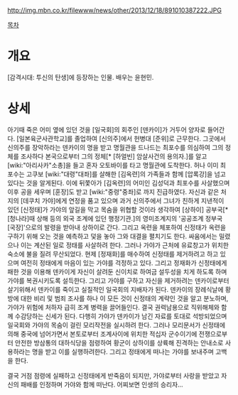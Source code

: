 http://img.mbn.co.kr/filewww/news/other/2013/12/18/891010387222.JPG

[[목차]]
= 개요 =
[감격시대: 투신의 탄생]에 등장하는 인물. 배우는 윤현민. 

= 상세 =
아기때 죽은 어미 옆에 있던 것을 [일국회]의 회주인 [덴카이]가 거두어 양자로 들어간다. [일본육군사관학교]를 졸업하여 [신의주]에서 헌병대 [준위]로 근무한다. 그곳에서 신의주를 장악하라는 덴카이의 명을 받고 명월관을 드나드는 최포수를 의심하여 그의 정체를 조사하다 본국으로부터 그의 정체[* [하얼빈] 암살사건의 용의자.]를 알고 [wiki:"아리사카"소총]을 들고 혼자 오토바이를 타고 명월관에 도착한다. 허나 이미 최포수는 고쿠보 [wiki:"대령"대좌]를 살해한 [김옥련]의 가족들과 함께 [압록강]을 넘고 있다는 것을 알게된다. 이에 뒤쫓아가 [김옥련]의 어미인 김성덕과 최포수를 사살했으며 이후 공을 세우며 [훈장]도 받고 [wiki:"중령"중좌]로 까지 진급하였다. 자신과 같은 처지의 [데쿠치 가야]에게 연정을 품고 있으며 과거 신의주에서 그녀가 친하게 지낸적이 있던 [신정태]가 가야의 앞길을 막고 목숨을 위협할 것이라 생각하여 [상하이] 공부국[* [청나라]때 상해 등의 외국 조계에 있던 행정기관.]의 영미조계지의 '공공조계 정부국 [국장]'으로의 발령을 받아내 상하이로 간다. 그리고 옥련을 체포하여 신정태가 옥련을 구하기 위해 오는 것을 예측하고 덫을 놓아 그와 대결을 펼치기도 한다. 싸움에서는 밀렸으나 이는 계산된 일로 정태를 사살하려 한다. 그러나 가야가 근처에 유료창고가 위치한 숙소에 불을 질려 무산되었다. 현제 [정재화]를 매수하여 신정태를 제거하려고 하고 있으며 여전히 정태에게 마음이 있는 가야를 걱정하고 있다. 그리고 정재화가 신정태에게 패한 것을 이용해 덴카이게 자신이 살려둔 신이치로 하여금 설두성을 치게 하도록 하며 가야를 복권시키도록 설득한다. 그리고 가야를 구하고 자신을 제거하려는 덴카이로부터 살기위해서 덴카이를 죽이고 실질적인 일국회의 지배자가 된다. 덴카이의 장례식날에 황방에 대한 비리 및 범죄 조사를 하나 이 모든 것이 신정태의 계략인 것을 알고 분노하며, 가야가 위험에 처하자 급히 조계 병력을 끌어들인다. 결국 권력남용으로 직위해체와 함께 수감당하는 신세가 된다. 다행히 가야가 덴카이가 남긴 자료를 토대로 석방되었으며 일국회와 가야의 목숨이 걸린 모리작전을 실시하려 한다. 그러나 모리문서가 신정태에 의해 중국에 넘어가면서 본토로부터 조계사이에 위치한 적십자 군수이기에 전쟁으로부터 안전한 방삼통의 대하식당을 점령하여 황군이 상하이를 상륙해 진격하는 안내소로 사용하라는 명을 받고 이를 실행하려한다. 그리고 정태에게 떠나는 가야를 보내주며 고백을 한다. 

결국 거점 점령에 실패하고 신정태에게 반죽음이 되지만, 가야로부터 사랑을 받았고 자신의 패배를 인정하며 가야와 함께 떠난다. 어찌보면 인생의 승리자...

